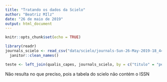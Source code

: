 ```yaml
---
title: "Tratando os dados da Scielo"
author: "Beatriz MIlz"
date: "26 de maio de 2019"
output: html_document
---
```


```r
knitr::opts_chunk$set(echo = TRUE)
```

```r
library(readr)
journals_scielo <- read_csv("data/scielo/journals-Sun-26-May-2019-18_44_31.csv") %>% 
  janitor::clean_names()
```

```r
teste <- left_join(qualis_capes, journals_scielo, by = c("titulo" = "periodicos"))
```


Não resulta no que preciso, pois a tabela do scielo não contém o ISSN
